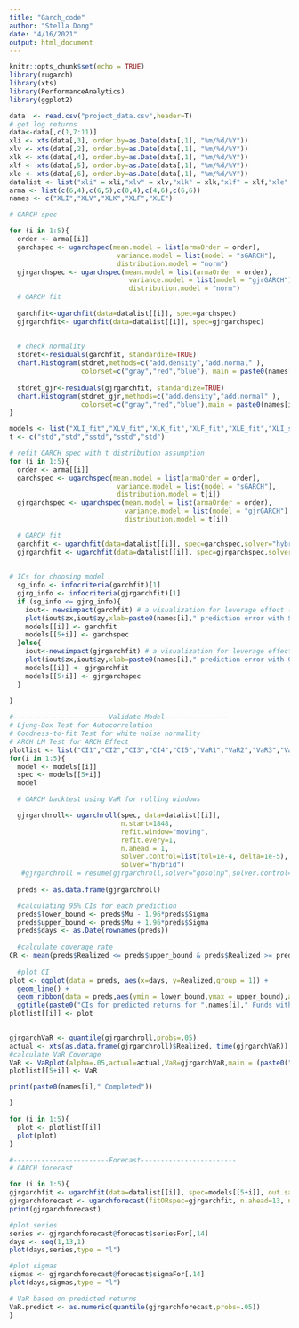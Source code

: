 ---
title: "Garch_code"
author: "Stella Dong"
date: "4/16/2021"
output: html_document
---
 
```{r setup, include=FALSE}
knitr::opts_chunk$set(echo = TRUE)
library(rugarch)
library(xts)
library(PerformanceAnalytics)
library(ggplot2)
```

```{r model fitting}
data  <- read.csv("project_data.csv",header=T)
# get log returns
data<-data[,c(1,7:11)]
xli <- xts(data[,3], order.by=as.Date(data[,1], "%m/%d/%Y"))
xlv <- xts(data[,2], order.by=as.Date(data[,1], "%m/%d/%Y"))
xlk <- xts(data[,4], order.by=as.Date(data[,1], "%m/%d/%Y"))
xlf <- xts(data[,5], order.by=as.Date(data[,1], "%m/%d/%Y"))
xle <- xts(data[,6], order.by=as.Date(data[,1], "%m/%d/%Y"))
datalist <- list("xli" = xli,"xlv" = xlv,"xlk" = xlk,"xlf" = xlf,"xle" = xle)
arma <- list(c(6,4),c(6,5),c(0,4),c(4,6),c(6,6))
names <- c("XLI","XLV","XLK","XLF","XLE")

# GARCH spec

for (i in 1:5){
  order <- arma[[i]]
  garchspec <- ugarchspec(mean.model = list(armaOrder = order),
                           variance.model = list(model = "sGARCH"),
                           distribution.model = "norm")  
  gjrgarchspec <- ugarchspec(mean.model = list(armaOrder = order),
                              variance.model = list(model = "gjrGARCH"),
                              distribution.model = "norm")
  # GARCH fit
  
  garchfit<-ugarchfit(data=datalist[[i]], spec=garchspec)
  gjrgarchfit<- ugarchfit(data=datalist[[i]], spec=gjrgarchspec)
  
  
  # check normality
  stdret<-residuals(garchfit, standardize=TRUE)
  chart.Histogram(stdret,methods=c("add.density","add.normal" ),
                  colorset=c("gray","red","blue"), main = paste0(names[i]," normality check")) # should use t distribution as shown in the graph
  
  stdret_gjr<-residuals(gjrgarchfit, standardize=TRUE)
  chart.Histogram(stdret_gjr,methods=c("add.density","add.normal" ),
                  colorset=c("gray","red","blue"),main = paste0(names[i]," goodness-to-fit test"))
}

```

```{r Adjust model}
models <- list("XLI_fit","XLV_fit","XLK_fit","XLF_fit","XLE_fit","XLI_spec","XLV_spec","XLK_spec","XLF_spec","XLE_spec")
t <- c("std","std","sstd","sstd","std")

# refit GARCH spec with t distribution assumption
for (i in 1:5){
  order <- arma[[i]]
  garchspec <- ugarchspec(mean.model = list(armaOrder = order),
                           variance.model = list(model = "sGARCH"),
                           distribution.model = t[i])  
  gjrgarchspec <- ugarchspec(mean.model = list(armaOrder = order),
                             variance.model = list(model = "gjrGARCH"),
                             distribution.model = t[i])

  # GARCH fit
  garchfit <- ugarchfit(data=datalist[[i]], spec=garchspec,solver="hybrid")
  gjrgarchfit <- ugarchfit(data=datalist[[i]], spec=gjrgarchspec,solver="hybrid")
  
  
# ICs for choosing model
  sg_info <- infocriteria(garchfit)[1]
  gjrg_info <- infocriteria(gjrgarchfit)[1] 
  if (sg_info <= gjrg_info){
    iout<- newsimpact(garchfit) # a visualization for leverage effect (used in final report)
    plot(iout$zx,iout$zy,xlab=paste0(names[i]," prediction error with Standard Garch"),ylab="predicted variance")
    models[[i]] <- garchfit
    models[[5+i]] <- garchspec
  }else{
    iout<-newsimpact(gjrgarchfit) # a visualization for leverage effect (used in final report)
    plot(iout$zx,iout$zy,xlab=paste0(names[i]," prediction error with GJR Garch"),ylab="predicted variance")
    models[[i]] <- gjrgarchfit
    models[[5+i]] <- gjrgarchspec
  }
  
}
```

```{r validation with test, warning=F,message=F}
#------------------------Validate Model----------------
# Ljung-Box Test for Autocorrelation
# Goodness-to-fit Test for white noise normality
# ARCH LM Test for ARCH Effect
plotlist <- list("CI1","CI2","CI3","CI4","CI5","VaR1","VaR2","VaR3","VaR4","VaR5")
for(i in 1:5){
  model <- models[[i]]
  spec <- models[[5+i]]
  model

  # GARCH backtest using VaR for rolling windows

  gjrgarchroll<- ugarchroll(spec, data=datalist[[i]], 
                            n.start=1848, 
                            refit.window="moving", 
                            refit.every=1,
                            n.ahead = 1,
                            solver.control=list(tol=1e-4, delta=1e-5),
                            solver="hybrid")
   #gjrgarchroll = resume(gjrgarchroll,solver="gosolnp",solver.control=list(tol=1e-4,delta=1e-5))
  
  preds <- as.data.frame(gjrgarchroll)

  #calculating 95% CIs for each prediction
  preds$lower_bound <- preds$Mu - 1.96*preds$Sigma
  preds$upper_bound <- preds$Mu + 1.96*preds$Sigma
  preds$days <- as.Date(rownames(preds))
  
  #calculate coverage rate
CR <- mean(preds$Realized <= preds$upper_bound & preds$Realized >= preds$lower_bound)
  
  #plot CI
plot <- ggplot(data = preds, aes(x=days, y=Realized,group = 1)) +
  geom_line() +
  geom_ribbon(data = preds,aes(ymin = lower_bound,ymax = upper_bound),alpha = 0.3)+
  ggtitle(paste0("CIs for predicted returns for ",names[i]," Funds with coverage rate ",CR))
plotlist[[i]] <- plot

    
gjrgarchVaR <- quantile(gjrgarchroll,probs=.05)
actual <- xts(as.data.frame(gjrgarchroll)$Realized, time(gjrgarchVaR))
#calculate VaR Coverage
VaR <- VaRplot(alpha=.05,actual=actual,VaR=gjrgarchVaR,main = (paste0("VaR with alpha = 5% for ",names[i]," Funds with VaR Coverage ",VaR)))
plotlist[[5+i]] <- VaR

print(paste0(names[i]," Completed"))

}
```

```{r plot CI coverage}
for (i in 1:5){
  plot <- plotlist[[i]]
  plot(plot)
}
```

```{r forecast}
#------------------------Forecast------------------------
# GARCH forecast

for (i in 1:5){
gjrgarchfit <- ugarchfit(data=datalist[[i]], spec=models[[5+i]], out.sample = 13)
gjrgarchforecast <- ugarchforecast(fitORspec=gjrgarchfit, n.ahead=13, n.roll=13)
print(gjrgarchforecast)

#plot series
series <- gjrgarchforecast@forecast$seriesFor[,14]
days <- seq(1,13,1)
plot(days,series,type = "l")

#plot sigmas
sigmas <- gjrgarchforecast@forecast$sigmaFor[,14]
plot(days,sigmas,type = "l")

# VaR based on predicted returns
VaR.predict <- as.numeric(quantile(gjrgarchforecast,probs=.05))
}
```
